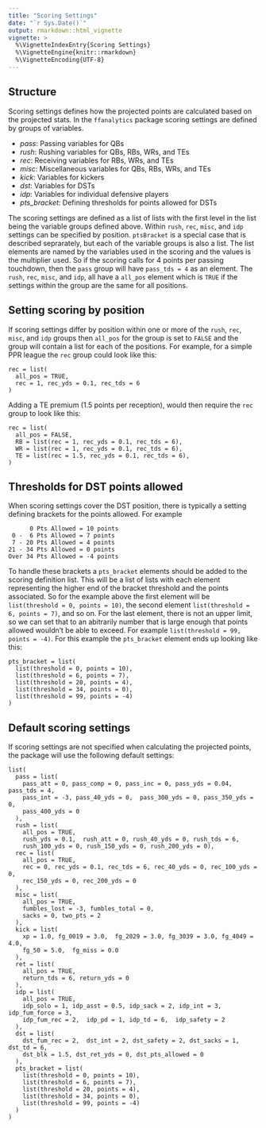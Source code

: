 ```yaml
---
title: "Scoring Settings"
date: "`r Sys.Date()`"
output: rmarkdown::html_vignette
vignette: >
  %\VignetteIndexEntry{Scoring Settings}
  %\VignetteEngine{knitr::rmarkdown}
  %\VignetteEncoding{UTF-8}
---
```


## Structure
Scoring settings defines how the projected points are calculated based on the
projected stats. In the `ffanalytics` package scoring settings are defined by groups of
variables.

* *pass*: Passing variables for QBs
* *rush*: Rushing variables for QBs, RBs, WRs, and TEs
* *rec*: Receiving variables for RBs, WRs, and TEs
* *misc*: Miscellaneous variables for QBs, RBs, WRs, and TEs
* *kick*: Variables for kickers
* *dst*: Variables for DSTs
* *idp*: Variables for individual defensive players
* *pts_bracket*: Defining thresholds for points allowed for DSTs

The scoring settings are defined as a list of lists with the first level in the 
list being the variable groups defined above. Within `rush`, `rec`, `misc`, and 
`idp` settings can be specified by position. `ptsBracket` is a special case that
is described seprarately, but each of the variable groups is also a list. The list
elements are named by the variables used in the scoring and the values is the 
multiplier used. So if the scoring calls for 4 points per passing touchdown, then
the `pass` group will have `pass_tds = 4` as an element. The  `rush`, `rec`, 
`misc`, and `idp`, all have a `all_pos` element which is `TRUE` if the settings
within the group are the same for all positions. 

## Setting scoring by position
If scoring settings differ by position within one or more of the `rush`, `rec`, 
`misc`, and `idp` groups then `all_pos` for the group is set to `FALSE` and the
group will contain a list for each of the positions. For example, for a simple 
PPR league the `rec` group could look like this:
```
rec = list(
  all_pos = TRUE,
  rec = 1, rec_yds = 0.1, rec_tds = 6
)
```
Adding a  TE premium (1.5 points per reception), would then require the `rec` 
group to look like this:
```
rec = list(
  all_pos = FALSE,
  RB = list(rec = 1, rec_yds = 0.1, rec_tds = 6),
  WR = list(rec = 1, rec_yds = 0.1, rec_tds = 6),
  TE = list(rec = 1.5, rec_yds = 0.1, rec_tds = 6),
)
```

## Thresholds for DST points allowed
When scoring settings cover the DST position, there is typically a setting defining
brackets for the points allowed. For example
```
      0 Pts Allowed = 10 points
 0 -  6 Pts Allowed = 7 points
 7 - 20 Pts Allowed = 4 points
21 - 34 Pts Allowed = 0 points
Over 34 Pts Allowed = -4 points
```

To handle these brackets a `pts_bracket` elements should be added to the scoring
definition list. This will be a list of lists with each element representing the 
higher end of the bracket threshold and the points associated. So for the example
above the first element will be `list(threshold = 0, points = 10)`, the second
element `list(threshold = 6, points = 7)`, and so on. For the last element, there
is not an upper limit, so we can set that to an abitrarily number that is large
enough that points allowed wouldn't be able to exceed. For example 
`list(threshold = 99, points = -4)`. For this example the `pts_bracket` element
ends up looking like this:
```
pts_bracket = list(
  list(threshold = 0, points = 10),
  list(threshold = 6, points = 7),
  list(threshold = 20, points = 4),
  list(threshold = 34, points = 0),
  list(threshold = 99, points = -4)
)
```

## Default scoring settings
If scoring settings are not specified when calculating the projected points, the
package will use the following default settings:
```
list(
  pass = list(
    pass_att = 0, pass_comp = 0, pass_inc = 0, pass_yds = 0.04, pass_tds = 4,
    pass_int = -3, pass_40_yds = 0,  pass_300_yds = 0, pass_350_yds = 0,
    pass_400_yds = 0
  ),
  rush = list(
    all_pos = TRUE,
    rush_yds = 0.1,  rush_att = 0, rush_40_yds = 0, rush_tds = 6,
    rush_100_yds = 0, rush_150_yds = 0, rush_200_yds = 0),
  rec = list(
    all_pos = TRUE,
    rec = 0, rec_yds = 0.1, rec_tds = 6, rec_40_yds = 0, rec_100_yds = 0,
    rec_150_yds = 0, rec_200_yds = 0
  ),
  misc = list(
    all_pos = TRUE,
    fumbles_lost = -3, fumbles_total = 0,
    sacks = 0, two_pts = 2
  ),
  kick = list(
    xp = 1.0, fg_0019 = 3.0,  fg_2029 = 3.0, fg_3039 = 3.0, fg_4049 = 4.0,
    fg_50 = 5.0,  fg_miss = 0.0
  ),
  ret = list(
    all_pos = TRUE,
    return_tds = 6, return_yds = 0
  ),
  idp = list(
    all_pos = TRUE,
    idp_solo = 1, idp_asst = 0.5, idp_sack = 2, idp_int = 3,  idp_fum_force = 3,
    idp_fum_rec = 2,  idp_pd = 1, idp_td = 6,  idp_safety = 2
  ),
  dst = list(
    dst_fum_rec = 2,  dst_int = 2, dst_safety = 2, dst_sacks = 1, dst_td = 6,
    dst_blk = 1.5, dst_ret_yds = 0, dst_pts_allowed = 0
  ),
  pts_bracket = list(
    list(threshold = 0, points = 10),
    list(threshold = 6, points = 7),
    list(threshold = 20, points = 4),
    list(threshold = 34, points = 0),
    list(threshold = 99, points = -4)
  )
)
```

